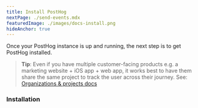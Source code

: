 ```yaml
---
title: Install PostHog
nextPage: ./send-events.mdx
featuredImage: ./images/docs-install.png
hideAnchor: true
---
```


Once your PostHog instance is up and running, the next step is to get PostHog installed.

> **Tip**: Even if you have multiple customer-facing products e.g. a marketing website + iOS app + web app, it works best to have them share the same project to track the user across their journey. See: [Organizations & projects docs](/manual/organizations-and-projects)

<h3 class="mb-0 mt-6">Installation</h3>


<Install />
